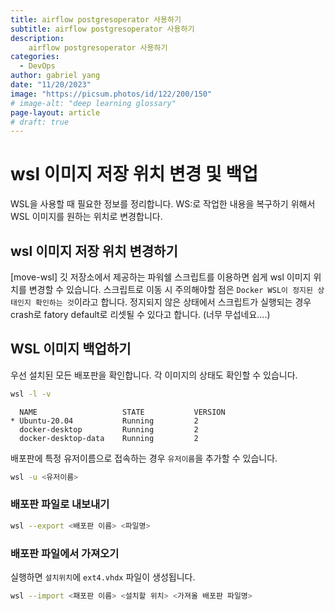 ```yaml
---
title: airflow postgresoperator 사용하기
subtitle: airflow postgresoperator 사용하기
description:
    airflow postgresoperator 사용하기
categories:
  - DevOps
author: gabriel yang
date: "11/20/2023"
image: "https://picsum.photos/id/122/200/150"
# image-alt: "deep learning glossary"
page-layout: article
# draft: true
---
```

# wsl 이미지 저장 위치 변경 및 백업

WSL을 사용할 때 필요한 정보를 정리합니다. WS:로 작업한 내용을 복구하기 위해서 WSL 이미지를 원하는 위치로 변경합니다.

## wsl 이미지 저장 위치 변경하기

[move-wsl] 깃 저장소에서 제공하는 파워쉘 스크립트를 이용하면 쉽게 wsl 이미지 위치를 변경할 수 있습니다.
스크립트로 이동 시 주의해야할 점은 `Docker WSL이 정지된 상태인지 확인하는 것`이라고 합니다. 정지되지 않은 상태에서
스크립트가 실행되는 경우 crash로 fatory default로 리셋될 수 있다고 합니다. (너무 무섭네요....)

## WSL 이미지 백업하기

우선 설치된 모든 배포판을 확인합니다. 각 이미지의 상태도 확인할 수 있습니다.

``` bash
wsl -l -v
```
```
  NAME                   STATE           VERSION
* Ubuntu-20.04           Running         2
  docker-desktop         Running         2
  docker-desktop-data    Running         2
```

배포판에 특정 유저이름으로 접속하는 경우 `유저이름`을 추가할 수 있습니다.

``` bash
wsl -u <유저이름>
```

### 배포판 파일로 내보내기

``` bash
wsl --export <배포판 이름> <파일명>
```

### 배포판 파일에서 가져오기

실행하면 `설치위치`에 `ext4.vhdx` 파일이 생성됩니다.

``` bash
wsl --import <패포판 이름> <설치할 위치> <가져올 배포판 파일명>
```

